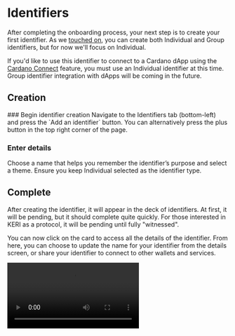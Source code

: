 
# Identifiers

After completing the onboarding process, your next step is to create your first identifier.
As we [touched on](../fundamentals/identifiers), you can create both Individual and Group identifiers, but for now we'll focus on Individual.

If you'd like to use this identifier to connect to a Cardano dApp using the [Cardano Connect](./cardanoconnect) feature, you must use an Individual identifier at this time.
Group identifier integration with dApps will be coming in the future.

## Creation

<Steps>
### Begin identifier creation
Navigate to the Identifiers tab (bottom-left) and press the `Add an identifier` button.
You can alternatively press the plus button in the top right corner of the page.

### Enter details
Choose a name that helps you remember the identifier’s purpose and select a theme.
Ensure you keep Individual selected as the identifier type.

## Complete
After creating the identifier, it will appear in the deck of identifiers.
At first, it will be pending, but it should complete quite quickly.
For those interested in KERI as a protocol, it will be pending until fully "witnessed".
</Steps>

You can now click on the card to access all the details of the identifier.
From here, you can choose to update the name for your identifier from the details screen, or share your identifier to connect to other wallets and services.

<video src="/videos/CreateIdentifier.mp4" type="video/mp4" controls />

## Key rotation

Keys can be actively rotated for identifiers within the identifier details section.
This helps keep your identifier secure in case your signing keys have been compromised.
In the future, we aim to have advanced notification mechanisms to prompt when you should rotate, or even automatically do it for you.

For now, you cannot rotate keys for a group identifier, but it's on the near-term roadmap.

<video src="/videos/RotateIdentifierKey.mp4" type="video/mp4" controls />

## Deletion

If you no longer require an identifier, you can choose to delete it.
Recovery at this point is still technically possible, but it wouldn't be straight-forward and is not supported with our wallet currently.
Please ensure you only delete identifiers that you will never need again!

Deleting your identifier will delete any pending notifications related to that identifier.
It won't delete any credentials, but you won't be able to present those credentials anymore.

<Callout type="info">
  In KERI, you can "abandon" an identifier by rotating to empty keys but we have not implemented this yet.
  If implemented, deletion would mean your identifier is not recoverable, but also means that attackers can't impersonate you using your old, deleted identifiers.
</Callout>

<video src="/videos/DeleteIdentifier.mov" type="video/mp4" controls />
